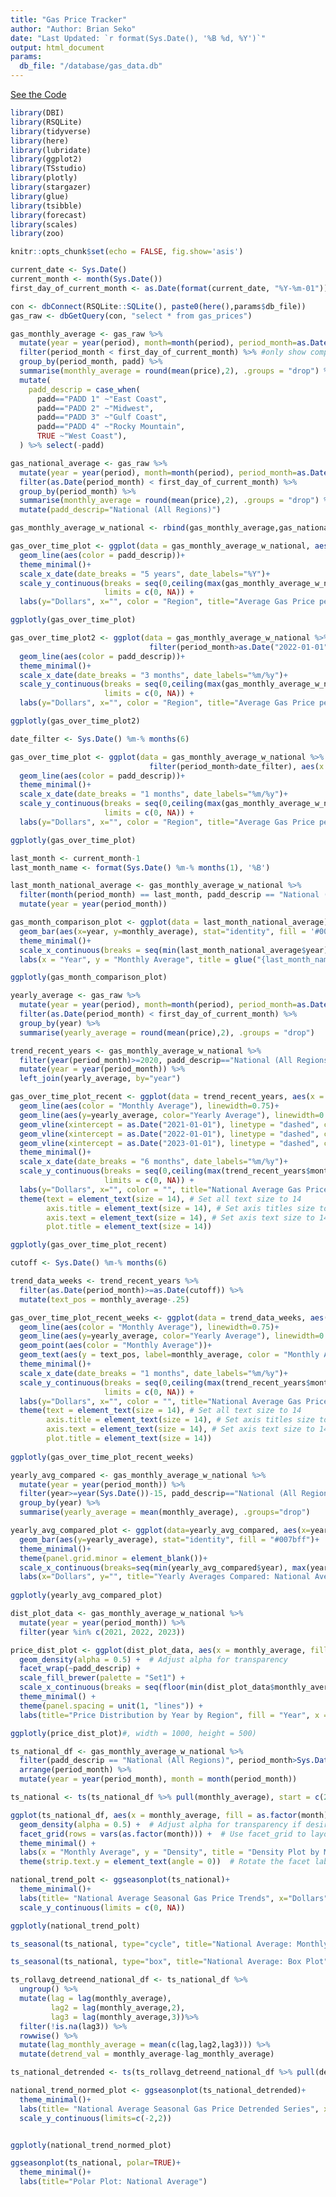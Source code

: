 ```yaml
---
title: "Gas Price Tracker"
author: "Author: Brian Seko"
date: "Last Updated: `r format(Sys.Date(), '%B %d, %Y')`"
output: html_document
params:
  db_file: "/database/gas_data.db"
---
```


[See the Code](https://github.com/BrianS3/gas_forecasting/blob/main/R/gas_EDA.Rmd)

<style>
body {
  text-align: left;
}
.main-container {
  margin-left: auto;
  margin-right: 500px;
  max-width: 1000px; /* Adjust as needed */
}
</style>

```r
library(DBI)
library(RSQLite) 
library(tidyverse)
library(here)
library(lubridate)
library(ggplot2)
library(TSstudio)
library(plotly)
library(stargazer)
library(glue)
library(tsibble)
library(forecast)
library(scales)
library(zoo)

knitr::opts_chunk$set(echo = FALSE, fig.show='asis')

current_date <- Sys.Date()
current_month <- month(Sys.Date())
first_day_of_current_month <- as.Date(format(current_date, "%Y-%m-01"))
```

```r
con <- dbConnect(RSQLite::SQLite(), paste0(here(),params$db_file))
gas_raw <- dbGetQuery(con, "select * from gas_prices")
```

```r
gas_monthly_average <- gas_raw %>% 
  mutate(year = year(period), month=month(period), period_month=as.Date(paste0(year,"-", month, "-01"))) %>% 
  filter(period_month < first_day_of_current_month) %>% #only show complete months
  group_by(period_month, padd) %>% 
  summarise(monthly_average = round(mean(price),2), .groups = "drop") %>% 
  mutate(
    padd_descrip = case_when(
      padd=="PADD 1" ~"East Coast",
      padd=="PADD 2" ~"Midwest", 
      padd=="PADD 3" ~"Gulf Coast",
      padd=="PADD 4" ~"Rocky Mountain",
      TRUE ~"West Coast"),
  ) %>% select(-padd)

gas_national_average <- gas_raw %>% 
  mutate(year = year(period), month=month(period), period_month=as.Date(paste0(year,"-", month, "-01"))) %>% 
  filter(as.Date(period_month) < first_day_of_current_month) %>% 
  group_by(period_month) %>% 
  summarise(monthly_average = round(mean(price),2), .groups = "drop") %>% 
  mutate(padd_descrip="National (All Regions)")

gas_monthly_average_w_national <- rbind(gas_monthly_average,gas_national_average)
```

```r
gas_over_time_plot <- ggplot(data = gas_monthly_average_w_national, aes(x = period_month, y=monthly_average))+
  geom_line(aes(color = padd_descrip))+
  theme_minimal()+
  scale_x_date(date_breaks = "5 years", date_labels="%Y")+
  scale_y_continuous(breaks = seq(0,ceiling(max(gas_monthly_average_w_national$monthly_average)), by = 1),
                     limits = c(0, NA)) +
  labs(y="Dollars", x="", color = "Region", title="Average Gas Price per Month")

ggplotly(gas_over_time_plot)
```

```r
gas_over_time_plot2 <- ggplot(data = gas_monthly_average_w_national %>% 
                               filter(period_month>as.Date("2022-01-01")), aes(x = period_month, y=monthly_average))+
  geom_line(aes(color = padd_descrip))+
  theme_minimal()+
  scale_x_date(date_breaks = "3 months", date_labels="%m/%y")+
  scale_y_continuous(breaks = seq(0,ceiling(max(gas_monthly_average_w_national$monthly_average)), by = 1),
                     limits = c(0, NA)) +
  labs(y="Dollars", x="", color = "Region", title="Average Gas Price per Month: Recent Trends")

ggplotly(gas_over_time_plot2)
```


```r
date_filter <- Sys.Date() %m-% months(6)

gas_over_time_plot <- ggplot(data = gas_monthly_average_w_national %>% 
                               filter(period_month>date_filter), aes(x = period_month, y=monthly_average))+
  geom_line(aes(color = padd_descrip))+
  theme_minimal()+
  scale_x_date(date_breaks = "1 months", date_labels="%m/%y")+
  scale_y_continuous(breaks = seq(0,ceiling(max(gas_monthly_average_w_national$monthly_average)), by = 1),
                     limits = c(0, NA)) +
  labs(y="Dollars", x="", color = "Region", title="Average Gas Price per Month: Past 6 Months")

ggplotly(gas_over_time_plot)
```

```r
last_month <- current_month-1
last_month_name <- format(Sys.Date() %m-% months(1), '%B')

last_month_national_average <- gas_monthly_average_w_national %>% 
  filter(month(period_month) == last_month, padd_descrip == "National (All Regions)", period_month>Sys.Date() %m-% years(10)) %>% 
  mutate(year = year(period_month))

gas_month_comparison_plot <- ggplot(data = last_month_national_average)+
  geom_bar(aes(x=year, y=monthly_average), stat="identity", fill = '#007bff')+
  theme_minimal()+
  scale_x_continuous(breaks = seq(min(last_month_national_average$year), max(last_month_national_average$year), by = 1))+
  labs(x = "Year", y = "Monthly Average", title = glue("{last_month_name} Over Time"))

ggplotly(gas_month_comparison_plot)
```


```r
yearly_average <- gas_raw %>% 
  mutate(year = year(period), month=month(period), period_month=as.Date(paste0(year,"-", month, "-01"))) %>% 
  filter(as.Date(period_month) < first_day_of_current_month) %>% 
  group_by(year) %>% 
  summarise(yearly_average = round(mean(price),2), .groups = "drop")

trend_recent_years <- gas_monthly_average_w_national %>% 
  filter(year(period_month)>=2020, padd_descrip=="National (All Regions)") %>% 
  mutate(year = year(period_month)) %>% 
  left_join(yearly_average, by="year")

gas_over_time_plot_recent <- ggplot(data = trend_recent_years, aes(x = period_month, y=monthly_average))+
  geom_line(aes(color = "Monthly Average"), linewidth=0.75)+
  geom_line(aes(y=yearly_average, color="Yearly Average"), linewidth=0.75)+
  geom_vline(xintercept = as.Date("2021-01-01"), linetype = "dashed", color = "blue") +
  geom_vline(xintercept = as.Date("2022-01-01"), linetype = "dashed", color = "blue") +
  geom_vline(xintercept = as.Date("2023-01-01"), linetype = "dashed", color = "blue") +
  theme_minimal()+
  scale_x_date(date_breaks = "6 months", date_labels="%m/%y")+
  scale_y_continuous(breaks = seq(0,ceiling(max(trend_recent_years$monthly_average)), by = 1),
                     limits = c(0, NA)) +
  labs(y="Dollars", x="", color = "", title="National Average Gas Price per Month: 2020-YTD")+
  theme(text = element_text(size = 14), # Set all text size to 14
        axis.title = element_text(size = 14), # Set axis titles size to 14
        axis.text = element_text(size = 14), # Set axis text size to 14
        plot.title = element_text(size = 14))

ggplotly(gas_over_time_plot_recent)
```

```r

cutoff <- Sys.Date() %m-% months(6)

trend_data_weeks <- trend_recent_years %>% 
  filter(as.Date(period_month)>=as.Date(cutoff)) %>% 
  mutate(text_pos = monthly_average-.25)

gas_over_time_plot_recent_weeks <- ggplot(data = trend_data_weeks, aes(x = as.Date(period_month), y=monthly_average))+
  geom_line(aes(color = "Monthly Average"), linewidth=0.75)+
  geom_line(aes(y=yearly_average, color="Yearly Average"), linewidth=0.75)+
  geom_point(aes(color = "Monthly Average"))+
  geom_text(aes(y = text_pos, label=monthly_average, color = "Monthly Average"), vjust=1.5, show.legend = FALSE)+
  theme_minimal()+
  scale_x_date(date_breaks = "1 months", date_labels="%m/%y")+
  scale_y_continuous(breaks = seq(0,ceiling(max(trend_recent_years$monthly_average)), by = 1),
                     limits = c(0, NA)) +
  labs(y="Dollars", x="", color = "", title="National Average Gas Price: Past 6 Months")+
  theme(text = element_text(size = 14), # Set all text size to 14
        axis.title = element_text(size = 14), # Set axis titles size to 14
        axis.text = element_text(size = 14), # Set axis text size to 14
        plot.title = element_text(size = 14))
  
ggplotly(gas_over_time_plot_recent_weeks)
```

```r
yearly_avg_compared <- gas_monthly_average_w_national %>% 
  mutate(year = year(period_month)) %>% 
  filter(year>=year(Sys.Date())-15, padd_descrip=="National (All Regions)") %>% 
  group_by(year) %>% 
  summarise(yearly_average = mean(monthly_average), .groups="drop")

yearly_avg_compared_plot <- ggplot(data=yearly_avg_compared, aes(x=year))+
  geom_bar(aes(y=yearly_average), stat="identity", fill = "#007bff")+
  theme_minimal()+
  theme(panel.grid.minor = element_blank())+
  scale_x_continuous(breaks=seq(min(yearly_avg_compared$year), max(yearly_avg_compared$year), by = 1))+
  labs(x="Dollars", y="", title="Yearly Averages Compared: National Average Price")
  
ggplotly(yearly_avg_compared_plot)
```



```r
dist_plot_data <- gas_monthly_average_w_national %>%
  mutate(year = year(period_month)) %>%
  filter(year %in% c(2021, 2022, 2023))

price_dist_plot <- ggplot(dist_plot_data, aes(x = monthly_average, fill = as.factor(year))) +
  geom_density(alpha = 0.5) +  # Adjust alpha for transparency
  facet_wrap(~padd_descrip) +
  scale_fill_brewer(palette = "Set1") +
  scale_x_continuous(breaks = seq(floor(min(dist_plot_data$monthly_average)), ceiling(max(dist_plot_data$monthly_average)), by = 0.5)) +
  theme_minimal() +
  theme(panel.spacing = unit(1, "lines")) +
  labs(title="Price Distribution by Year by Region", fill = "Year", x = "Monthly Average", y = "Density")

ggplotly(price_dist_plot)#, width = 1000, height = 500)
```

```r
ts_national_df <- gas_monthly_average_w_national %>%
  filter(padd_descrip == "National (All Regions)", period_month>Sys.Date() %m-% years(10)) %>%
  arrange(period_month) %>% 
  mutate(year = year(period_month), month = month(period_month))

ts_national <- ts(ts_national_df %>% pull(monthly_average), start = c(2014, 5), frequency = 12)

ggplot(ts_national_df, aes(x = monthly_average, fill = as.factor(month))) +
  geom_density(alpha = 0.5) +  # Adjust alpha for transparency if desired
  facet_grid(rows = vars(as.factor(month))) +  # Use facet_grid to layout plots in a grid
  theme_minimal() +
  labs(x = "Monthly Average", y = "Density", title = "Density Plot by Month for National Monthly Average", fill = "Month") +
  theme(strip.text.y = element_text(angle = 0))  # Rotate the facet labels for better readability


```

```r
national_trend_polt <- ggseasonplot(ts_national)+
  theme_minimal()+
  labs(title= "National Average Seasonal Gas Price Trends", x="Dollars")+
  scale_y_continuous(limits = c(0, NA))

ggplotly(national_trend_polt)
```

```r
ts_seasonal(ts_national, type="cycle", title="National Average: Monthly Cycle Trends")
```


```r
ts_seasonal(ts_national, type="box", title="National Average: Box Plot")
```

```r
ts_rollavg_detreend_national_df <- ts_national_df %>% 
  ungroup() %>% 
  mutate(lag = lag(monthly_average),
         lag2 = lag(monthly_average,2),
         lag3 = lag(monthly_average,3))%>% 
  filter(!is.na(lag3)) %>% 
  rowwise() %>% 
  mutate(lag_monthly_average = mean(c(lag,lag2,lag3))) %>% 
  mutate(detrend_val = monthly_average-lag_monthly_average)

ts_national_detrended <- ts(ts_rollavg_detreend_national_df %>% pull(detrend_val), start = c(2014, 6), frequency = 12)

national_trend_normed_plot <- ggseasonplot(ts_national_detrended)+
  theme_minimal()+
  labs(title= "National Average Seasonal Gas Price Detrended Series", x="Dollars")+
  scale_y_continuous(limits=c(-2,2))


ggplotly(national_trend_normed_plot)
```

```r
ggseasonplot(ts_national, polar=TRUE)+
  theme_minimal()+
  labs(title="Polar Plot: National Average")
```















